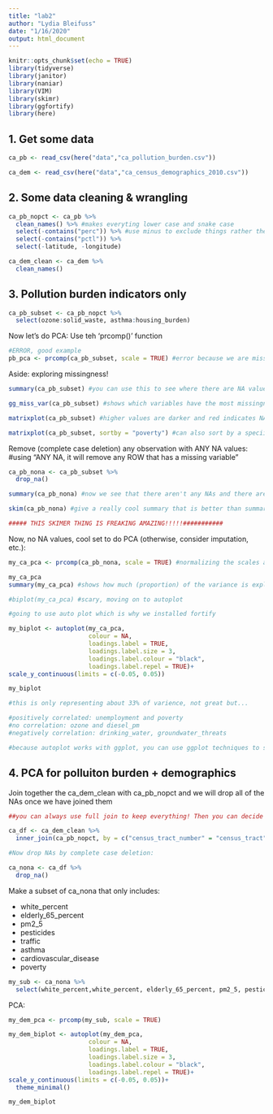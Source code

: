 ```yaml
---
title: "lab2"
author: "Lydia Bleifuss"
date: "1/16/2020"
output: html_document
---
```


```r
knitr::opts_chunk$set(echo = TRUE)
library(tidyverse)
library(janitor)
library(naniar)
library(VIM)
library(skimr)
library(ggfortify)
library(here)
```

## 1. Get some data

```r
ca_pb <- read_csv(here("data","ca_pollution_burden.csv"))

ca_dem <- read_csv(here("data","ca_census_demographics_2010.csv"))
```


## 2. Some data cleaning & wrangling 

```r
ca_pb_nopct <- ca_pb %>% 
  clean_names() %>% #makes everyting lower case and snake case 
  select(-contains("perc")) %>% #use minus to exclude things rather then select or keep only those, use ! if you want "do not match"
  select(-contains("pctl")) %>% 
  select(-latitude, -longitude)
```

```r
ca_dem_clean <- ca_dem %>% 
  clean_names()
```


## 3. Pollution burden indicators only 

```r
ca_pb_subset <- ca_pb_nopct %>% 
  select(ozone:solid_waste, asthma:housing_burden)
```


Now let's do PCA:
Use teh 'prcomp()' function
```r

#ERROR, good example 
pb_pca <- prcomp(ca_pb_subset, scale = TRUE) #error because we are missing data, needed to add eval = FALSE in the header so R doesn't try to run it when you knit 

```

Aside: exploring missingness!
```r
summary(ca_pb_subset) #you can use this to see where there are NA values

gg_miss_var(ca_pb_subset) #shows which variables have the most missingness, in this case it is "linguistic isolation"

matrixplot(ca_pb_subset) #higher values are darker and red indicates NAs 

matrixplot(ca_pb_subset, sortby = "poverty") #can also sort by a speciic variable, in this case "poverty" is organized from high to low  


```


Remove (complete case deletion) any observation with ANY NA values: #using "ANY NA, it will remove any ROW that has a missing variable"

```r
ca_pb_nona <- ca_pb_subset %>%
  drop_na()

summary(ca_pb_nona) #now we see that there aren't any NAs and there are appropriately less observations. Too much of a sacrifice to remove all of these values? Other remova NA options

skim(ca_pb_nona) #give a really cool summary that is better than summary funiton 

##### THIS SKIMER THING IS FREAKING AMAZING!!!!!###########
```


Now, no NA values, cool set to do PCA (otherwise, consider imputation, etc.): 

```r
my_ca_pca <- prcomp(ca_pb_nona, scale = TRUE) #normalizing the scales accross units 

my_ca_pca
summary(my_ca_pca) #shows how much (proportion) of the variance is explained by each principle component (PC#)

#biplot(my_ca_pca) #scary, moving on to autoplot

#going to use auto plot which is why we installed fortify 

my_biplot <- autoplot(my_ca_pca,
                      colour = NA,
                      loadings.label = TRUE,
                      loadings.label.size = 3,
                      loadings.label.colour = "black",
                      loadings.label.repel = TRUE)+
scale_y_continuous(limits = c(-0.05, 0.05))

my_biplot

#this is only representing about 33% of varience, not great but...

#positively correlated: unemployment and poverty 
#no correlation: ozone and diesel_pm
#negatively correlation: drinking_water, groundwater_threats 

#because autoplot works with ggplot, you can use ggplot techniques to start customizing, but, lets look at what variables could be correlated to explor that 
```

## 4. PCA for polluiton burden + demographics 

Join together the ca_dem_clean with ca_pb_nopct and we will drop all of the NAs once we have joined them

```r
##you can always use full join to keep everything! Then you can decide what to drop. (MERGE is the SAME, it's just the base r version)

ca_df <- ca_dem_clean %>% 
  inner_join(ca_pb_nopct, by = c("census_tract_number" = "census_tract")) #use c because then you can add a comma and add more, the left of the = corresponds to the left dataframe

#Now drop NAs by complete case deletion:

ca_nona <- ca_df %>% 
  drop_na()

```

Make a subset of ca_nona that only includes: 

- white_percent
- elderly_65_percent
- pm2_5
- pesticides
- traffic
- asthma
- cardiovascular_disease
- poverty 

```r
my_sub <- ca_nona %>% 
  select(white_percent,white_percent, elderly_65_percent, pm2_5, pesticides, traffic, asthma, cardiovascular_disease, poverty)
```

PCA:
```r
my_dem_pca <- prcomp(my_sub, scale = TRUE)

my_dem_biplot <- autoplot(my_dem_pca,
                      colour = NA,
                      loadings.label = TRUE,
                      loadings.label.size = 3,
                      loadings.label.colour = "black",
                      loadings.label.repel = TRUE)+
scale_y_continuous(limits = c(-0.05, 0.05))+
  theme_minimal()

my_dem_biplot
```


